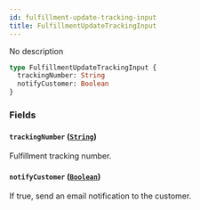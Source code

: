 ```yaml
---
id: fulfillment-update-tracking-input
title: FulfillmentUpdateTrackingInput
---
```


No description

```graphql
type FulfillmentUpdateTrackingInput {
  trackingNumber: String
  notifyCustomer: Boolean
}
```

### Fields

#### `trackingNumber` ([`String`](/developer/api-reference/scalars/string))

Fulfillment tracking number.

#### `notifyCustomer` ([`Boolean`](/developer/api-reference/scalars/boolean))

If true, send an email notification to the customer.
